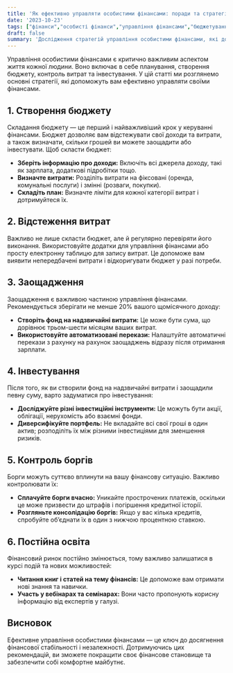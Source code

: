 ```yaml
---
title: 'Як ефективно управляти особистими фінансами: поради та стратегії'
date: '2023-10-23'
tags: ["фінанси","особисті фінанси","управління фінансами","бюджетування","фінансові поради"]
draft: false
summary: 'Дослідження стратегій управління особистими фінансами, які допоможуть досягти фінансової стабільності і незалежності.'
---
```


Управління особистими фінансами є критично важливим аспектом життя кожної людини. Воно включає в себе планування, створення бюджету, контроль витрат та інвестування. У цій статті ми розглянемо основні стратегії, які допоможуть вам ефективно управляти своїми фінансами.

## 1. Створення бюджету

Складання бюджету — це перший і найважливіший крок у керуванні фінансами. Бюджет дозволяє вам відстежувати свої доходи та витрати, а також визначати, скільки грошей ви можете заощадити або інвестувати. Щоб скласти бюджет:

- **Зберіть інформацію про доходи:** Включіть всі джерела доходу, такі як зарплата, додаткові підробітки тощо.
- **Визначте витрати:** Розділіть витрати на фіксовані (оренда, комунальні послуги) і змінні (розваги, покупки).
- **Складіть план:** Визначте ліміти для кожної категорії витрат і дотримуйтеся їх.

## 2. Відстеження витрат

Важливо не лише скласти бюджет, але й регулярно перевіряти його виконання. Використовуйте додатки для управління фінансами або просту електронну таблицю для запису витрат. Це допоможе вам виявити непередбачені витрати і відкоригувати бюджет у разі потреби.

## 3. Заощадження

Заощадження є важливою частиною управління фінансами. Рекомендується зберігати не менше 20% вашого щомісячного доходу:

- **Створіть фонд на надзвичайні витрати:** Це може бути сума, що дорівнює трьом-шести місяцям ваших витрат.
- **Використовуйте автоматизовані перекази:** Налаштуйте автоматичні перекази з рахунку на рахунок заощаджень відразу після отримання зарплати.

## 4. Інвестування

Після того, як ви створили фонд на надзвичайні витрати і заощадили певну суму, варто задуматися про інвестування:

- **Досліджуйте різні інвестиційні інструменти:** Це можуть бути акції, облігації, нерухомість або взаємні фонди.
- **Диверсифікуйте портфель:** Не вкладайте всі свої гроші в один актив; розподіліть їх між різними інвестиціями для зменшення ризиків.

## 5. Контроль боргів

Борги можуть суттєво вплинути на вашу фінансову ситуацію. Важливо контролювати їх:

- **Сплачуйте борги вчасно:** Уникайте прострочених платежів, оскільки це може призвести до штрафів і погіршення кредитної історії.
- **Розгляньте консолідацію боргів:** Якщо у вас кілька кредитів, спробуйте об’єднати їх в один з нижчою процентною ставкою.

## 6. Постійна освіта

Фінансовий ринок постійно змінюється, тому важливо залишатися в курсі подій та нових можливостей:

- **Читання книг і статей на тему фінансів:** Це допоможе вам отримати нові знання та навички.
- **Участь у вебінарах та семінарах:** Вони часто пропонують корисну інформацію від експертів у галузі.

## Висновок

Ефективне управління особистими фінансами — це ключ до досягнення фінансової стабільності і незалежності. Дотримуючись цих рекомендацій, ви зможете покращити своє фінансове становище та забезпечити собі комфортне майбутнє.
    